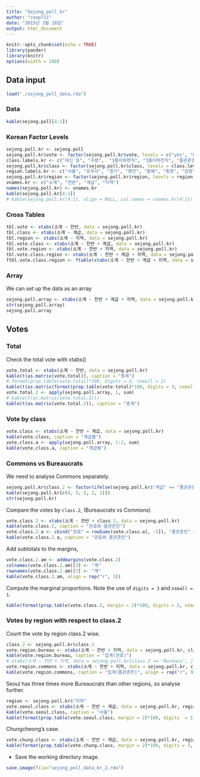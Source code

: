 ```yaml
---
title: "Sejong_poll_kr"
author: "coop711"
date: "2015년 3월 18일"
output: html_document
---
```


```r
knitr::opts_chunk$set(echo = TRUE)
library(pander)
library(knitr)
options(width = 180)
```

## Data input

```r
load("./sejong_poll_data.rda")
```

### Data 

```r
kable(sejong.poll[4:1])
```

### Korean Factor Levels

```r
sejong.poll.kr <- sejong.poll
sejong.poll.kr$vote <- factor(sejong.poll.kr$vote, levels = c("yes", "no"), labels = c("찬성", "반대"))
class.labels.kr <- c("대신 등", "수령",  "3품이하현직", "3품이하전직", "품관촌민") 
sejong.poll.kr$class <- factor(sejong.poll.kr$class, levels = class.levels, labels = class.labels.kr)
region.labels.kr <- c("서울", "유후사", "경기", "평안", "황해", "충청", "강원", "함길", "경상", "전라")
sejong.poll.kr$region <- factor(sejong.poll.kr$region, levels = region.levels, labels = region.labels.kr)
vnames.kr <- c("소계", "찬반", "계급", "지역")
names(sejong.poll.kr) <- vnames.kr
kable(sejong.poll.kr[4:1])
# kable(sejong.poll.kr[4:1], align = NULL, col.names = vnames.kr[4:1])
```

### Cross Tables

```r
tbl.vote <- xtabs(소계 ~ 찬반, data = sejong.poll.kr)
tbl.class <- xtabs(소계 ~ 계급, data = sejong.poll.kr)
tbl.region <- xtabs(소계 ~ 지역, data = sejong.poll.kr)
tbl.vote.class <- xtabs(소계 ~ 찬반 + 계급, data = sejong.poll.kr)
tbl.vote.region <- xtabs(소계 ~ 찬반 + 지역, data = sejong.poll.kr)
tbl.vote.class.region <- xtabs(소계 ~ 찬반 + 계급 + 지역, data = sejong.poll.kr)
ftbl.vote.class.region <- ftable(xtabs(소계 ~ 찬반 + 계급 + 지역, data = sejong.poll.kr))
```

### Array

We can set up the data as an array

```r
sejong.poll.array <- xtabs(소계 ~ 찬반 + 계급 + 지역, data = sejong.poll.kr)
str(sejong.poll.array)
sejong.poll.array
```

## Votes

### Total

Check the total vote with xtabs()

```r
vote.total <- xtabs(소계 ~ 찬반, data = sejong.poll.kr)
kable(t(as.matrix(vote.total)), caption = "총계")
# format(prop.table(vote.total)*100, digits = 3, nsmall = 1)
kable(t(as.matrix(format(prop.table(vote.total)*100, digits = 3, nsmall = 1))), caption = "백분률", align = rep("r", 2))
vote.total.2 <- apply(sejong.poll.array, 1, sum)
# kable(t(as.matrix(vote.total.2)))
kable(t(as.matrix(vote.total.2)), caption = "총계")
```

### Vote by class

```r
vote.class <- xtabs(소계 ~ 찬반 + 계급, data = sejong.poll.kr)
kable(vote.class, caption = "계급별")
vote.class.a <- apply(sejong.poll.array, 1:2, sum)
kable(vote.class.a, caption = "계급별")
```

### Commons vs Bureaucrats

We need to analyse Commons separately. 

```r
sejong.poll.kr$class.2 <- factor(ifelse(sejong.poll.kr$"계급" == "품관촌민", "품관촌민", "관료"), levels = c("관료", "품관촌민"))
kable(sejong.poll.kr[c(4, 3, 5, 2, 1)])
str(sejong.poll.kr)
```

Compare the votes by `class.2`,  (Bureaucrats vs Commons)

```r
vote.class.2 <- xtabs(소계 ~ 찬반 + class.2, data = sejong.poll.kr)
kable(vote.class.2, caption = "관료와 품관촌민")
vote.class.2.a <- cbind("관료" = rowSums(vote.class.a[, -5]), "품관촌민" =  vote.class.a[, 5])
kable(vote.class.2.a, caption = "관료와 품관촌민")
```

Add subtotals to the margins, 

```r
vote.class.2.am <- addmargins(vote.class.2)
colnames(vote.class.2.am)[3] <- "계"
rownames(vote.class.2.am)[3] <- "계"
kable(vote.class.2.am, align = rep("r", 3))
```

Compute the marginal proportions. Note the use of `digits = 3` and `nsmall = 1`.

```r
kable(format(prop.table(vote.class.2, margin = 2)*100, digits = 3, nsmall = 1), caption = "관료와 품관촌민", align = rep("r", 2))
```

### Votes by region with respect to class.2 

Count the vote by region class.2 wise.

```r
class.2 <- sejong.poll.kr$class.2
vote.region.bureau <- xtabs(소계 ~ 찬반 + 지역, data = sejong.poll.kr, class.2 == "관료", drop = TRUE)
kable(vote.region.bureau, caption = "집계(관료)")
# xtabs(소계 ~ 찬반 + 지역, data = sejong.poll.kr[class.2 == "Bureaus", ], drop = TRUE)
vote.region.commons <- xtabs(소계 ~ 찬반 + 지역, data = sejong.poll.kr, class.2 == "품관촌민", drop = TRUE)
kable(vote.region.commons, caption = "집계(품관촌민)", align = rep("r", 9))
```

Seoul has three times more Bureaucrats than other regions, so analyse further.

```r
region <- sejong.poll.kr$"지역"
vote.seoul.class <- xtabs(소계 ~ 찬반 + 계급, data = sejong.poll.kr, region == "서울", drop = TRUE)
kable(vote.seoul.class, caption = "서울")
kable(format(prop.table(vote.seoul.class, margin = 2)*100, digits  = 3, nsmall = 1), caption = "서울", align = rep("r", 3))
```

Chungcheong's case.

```r
vote.chung.class <- xtabs(소계 ~ 찬반 + 계급, data = sejong.poll.kr, region == "충청", drop = TRUE)
kable(format(prop.table(vote.chung.class, margin = 2)*100, digits = 3, nsmall = 1), caption = "충청", align = rep("r", 3))
```

- Save the working directory image.

```r
save.image(file="sejong_poll_data_kr_2.rda")
```
